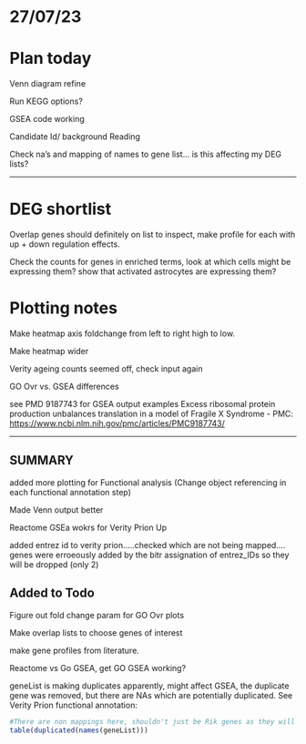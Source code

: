 # 27/07/23

# Plan today

Venn diagram refine

Run KEGG options?

GSEA code working

Candidate Id/ background Reading

Check na's and mapping of names to gene list... is this affecting my DEG lists?

------------------------------------------------------------------------

# DEG shortlist

Overlap genes should definitely on list to inspect, make profile for each with up + down regulation effects.

Check the counts for genes in enriched terms, look at which cells might be expressing them? show that activated astrocytes are expressing them?

# Plotting notes

Make heatmap axis foldchange from left to right high to low.

Make heatmap wider

Verity ageing counts seemed off, check input again

GO Ovr vs. GSEA differences

see PMD 9187743 for GSEA output examples Excess ribosomal protein production unbalances translation in a model of Fragile X Syndrome - PMC: <https://www.ncbi.nlm.nih.gov/pmc/articles/PMC9187743/>

------------------------------------------------------------------------

## SUMMARY

added more plotting for Functional analysis (Change object referencing in each functional annotation step)

Made Venn output better

Reactome GSEa wokrs for Verity Prion Up

added entrez id to verity prion.....checked which are not being mapped.... genes were erroeously added by the bitr assignation of entrez_IDs so they will be dropped (only 2)

## Added to Todo

Figure out fold change param for GO Ovr plots

Make overlap lists to choose genes of interest

make gene profiles from literature.

Reactome vs Go GSEA, get GO GSEA working?

geneList is making duplicates apparently, might affect GSEA, the duplicate gene was removed, but there are NAs which are potentially duplicated. See Verity Prion functional annotation:

```r
#There are non mappings here, shouldn't just be Rik genes as they will be gone by now.....
table(duplicated(names(geneList)))
```
